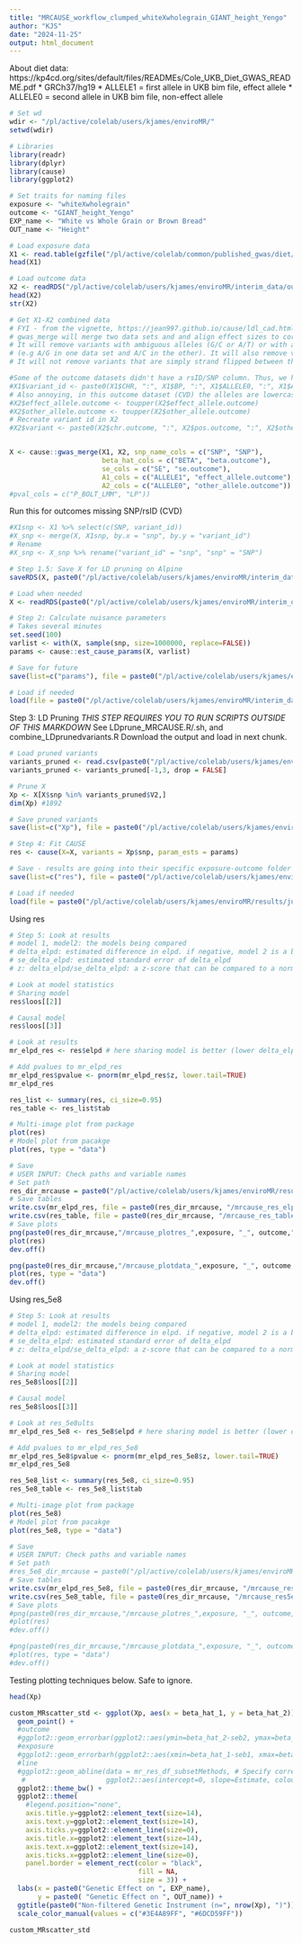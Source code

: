 ```yaml
---
title: "MRCAUSE_workflow_clumped_whiteXwholegrain_GIANT_height_Yengo"
author: "KJS"
date: "2024-11-25"
output: html_document
---
```


About diet data: https://kp4cd.org/sites/default/files/READMEs/Cole_UKB_Diet_GWAS_README.pdf
* GRCh37/hg19
* ALLELE1 = first allele in UKB bim file, effect allele
* ALLELE0 = second allele in UKB bim file, non-effect allele

```r
# Set wd
wdir <- "/pl/active/colelab/users/kjames/enviroMR/"
setwd(wdir)

# Libraries
library(readr)
library(dplyr)
library(cause)
library(ggplot2)
```

```r
# Set traits for naming files 
exposure <- "whiteXwholegrain"
outcome <- "GIANT_height_Yengo" 
EXP_name <- "White vs Whole Grain or Brown Bread"
OUT_name <- "Height"

# Load exposure data
X1 <- read.table(gzfile("/pl/active/colelab/common/published_gwas/diet/cole_naturecomm_2020/BOLTlmm_UKB_genoQCEURN455146_v3_diet_bread_typeused.1448.average_bin4_BgenSnps_mac20_maf0.005_info0.6.gz"), header = TRUE)
head(X1)

# Load outcome data
X2 <- readRDS("/pl/active/colelab/users/kjames/enviroMR/interim_data/outcome/formatted_GCST006901_Height_Yengo_2018.rds")
head(X2)
str(X2)

```

```r
# Get X1-X2 combined data
# FYI - from the vignette, https://jean997.github.io/cause/ldl_cad.html 
# gwas_merge will merge two data sets and and align effect sizes to correspond to the same allele.
# It will remove variants with ambiguous alleles (G/C or A/T) or with alleles that do not match between data sets
# (e.g A/G in one data set and A/C in the other). It will also remove variants that are duplicated in either data set.
# It will not remove variants that are simply strand flipped between the two data sets (e. g. A/C in one data set, T/G in the other)

#Some of the outcome datasets didn't have a rsID/SNP column. Thus, we have to merge using variant ID. Create a variant ID column in X1 (diet data) that matches the X2 format (chr:bp:other:effect)
#X1$variant_id <- paste0(X1$CHR, ":", X1$BP, ":", X1$ALLELE0, ":", X1$ALLELE1)
# Also annoying, in this outcome dataset (CVD) the alleles are lowercase
#X2$effect_allele.outcome <- toupper(X2$effect_allele.outcome)
#X2$other_allele.outcome <- toupper(X2$other_allele.outcome)
# Recreate variant id in X2 
#X2$variant <- paste0(X2$chr.outcome, ":", X2$pos.outcome, ":", X2$other_allele.outcome, ":", X2$effect_allele.outcome)


X <- cause::gwas_merge(X1, X2, snp_name_cols = c("SNP", "SNP"), 
                       beta_hat_cols = c("BETA", "beta.outcome"), 
                       se_cols = c("SE", "se.outcome"), 
                       A1_cols = c("ALLELE1", "effect_allele.outcome"), # EFFECT ALLELE, per vignette example
                       A2_cols = c("ALLELE0", "other_allele.outcome"))
#pval_cols = c("P_BOLT_LMM", "LP"))
```

Run this for outcomes missing SNP/rsID (CVD)
```r
#X1snp <- X1 %>% select(c(SNP, variant_id))
#X_snp <- merge(X, X1snp, by.x = "snp", by.y = "variant_id")
# Rename
#X_snp <- X_snp %>% rename("variant_id" = "snp", "snp" = "SNP")
```

```r
# Step 1.5: Save X for LD pruning on Alpine
saveRDS(X, paste0("/pl/active/colelab/users/kjames/enviroMR/interim_data/MRCAUSE/", exposure, "_", outcome, "_nonLDpruned.rds"))

# Load when needed
X <- readRDS(paste0("/pl/active/colelab/users/kjames/enviroMR/interim_data/MRCAUSE/", exposure, "_", outcome, "_nonLDpruned.rds"))
```


```r
# Step 2: Calculate nuisance parameters
# Takes several minutes
set.seed(100)
varlist <- with(X, sample(snp, size=1000000, replace=FALSE))
params <- cause::est_cause_params(X, varlist)

# Save for future
save(list=c("params"), file = paste0("/pl/active/colelab/users/kjames/enviroMR/interim_data/MRCAUSE/", exposure, "_", outcome, "_nonLDpruned_params.Rdata"))

# Load if needed
load(file = paste0("/pl/active/colelab/users/kjames/enviroMR/interim_data/MRCAUSE/", exposure, "_", outcome, "_nonLDpruned_params.Rdata"))
```

Step 3: LD Pruning
*THIS STEP REQUIRES YOU TO RUN SCRIPTS OUTSIDE OF THIS MARKDOWN*
See LDprune_MRCAUSE.R/.sh, and combine_LDprunedvariants.R
Download the output and load in next chunk.

```r
# Load pruned variants
variants_pruned <- read.csv(paste0("/pl/active/colelab/users/kjames/enviroMR/MR_CAUSE/pruned_data/LD_1KG_pruned_",exposure,"_",outcome,".csv"))
variants_pruned <- variants_pruned[-1,3, drop = FALSE]

# Prune X
Xp <- X[X$snp %in% variants_pruned$V2,]
dim(Xp) #1892

# Save pruned variants
save(list=c("Xp"), file = paste0("/pl/active/colelab/users/kjames/enviroMR/interim_data/MRCAUSE/", exposure, "_", outcome, "_LDpruned_variants.Rdata"))
```

```r
# Step 4: Fit CAUSE
res <- cause(X=X, variants = Xp$snp, param_ests = params) 

# Save - results are going into their specific exposure-outcome folder
save(list=c("res"), file = paste0("/pl/active/colelab/users/kjames/enviroMR/results/julie_collab/MRCAUSE/", exposure, "_", outcome,"/MRCAUSE_res_", exposure, "_", outcome, ".Rdata"))

# Load if needed
load(file = paste0("/pl/active/colelab/users/kjames/enviroMR/results/julie_collab/MRCAUSE/",exposure, "_", outcome,"/MRCAUSE_res_", exposure, "_", outcome, ".Rdata"))

```

Using res
```r
# Step 5: Look at results
# model 1, model2: the models being compared
# delta_elpd: estimated difference in elpd. if negative, model 2 is a better fit.
# se_delta_elpd: estimated standard error of delta_elpd
# z: delta_elpd/se_delta_elpd: a z-score that can be compared to a normal distribution to test if the difference in model fit is significant

# Look at model statistics
# Sharing model
res$loos[[2]]

# Causal model
res$loos[[3]]

# Look at results
mr_elpd_res <- res$elpd # here sharing model is better (lower delta_elpd)

# Add pvalues to mr_elpd_res
mr_elpd_res$pvalue <- pnorm(mr_elpd_res$z, lower.tail=TRUE)
mr_elpd_res

res_list <- summary(res, ci_size=0.95)
res_table <- res_list$tab

# Multi-image plot from package
plot(res)
# Model plot from pacakge
plot(res, type = "data")

# Save
# USER INPUT: Check paths and variable names
# Set path
res_dir_mrcause = paste0("/pl/active/colelab/users/kjames/enviroMR/results/julie_collab/MRCAUSE/", exposure, "_", outcome)
# Save tables
write.csv(mr_elpd_res, file = paste0(res_dir_mrcause, "/mrcause_res_elpd_", exposure, "_", outcome, ".csv"))
write.csv(res_table, file = paste0(res_dir_mrcause, "/mrcause_res_table_", exposure, "_", outcome, ".csv"))
# Save plots
png(paste0(res_dir_mrcause,"/mrcause_plotres_",exposure, "_", outcome,"_results.png"), width = 900, height = 600)
plot(res)
dev.off()

png(paste0(res_dir_mrcause,"/mrcause_plotdata_",exposure, "_", outcome,"_results.png"), width = 900, height = 600)
plot(res, type = "data")
dev.off()
```
Using res_5e8
```r
# Step 5: Look at results
# model 1, model2: the models being compared
# delta_elpd: estimated difference in elpd. if negative, model 2 is a better fit.
# se_delta_elpd: estimated standard error of delta_elpd
# z: delta_elpd/se_delta_elpd: a z-score that can be compared to a normal distribution to test if the difference in model fit is significant

# Look at model statistics
# Sharing model
res_5e8$loos[[2]]

# Causal model
res_5e8$loos[[3]]

# Look at res_5e8ults
mr_elpd_res_5e8 <- res_5e8$elpd # here sharing model is better (lower delta_elpd)

# Add pvalues to mr_elpd_res_5e8
mr_elpd_res_5e8$pvalue <- pnorm(mr_elpd_res_5e8$z, lower.tail=TRUE)
mr_elpd_res_5e8

res_5e8_list <- summary(res_5e8, ci_size=0.95)
res_5e8_table <- res_5e8_list$tab

# Multi-image plot from package
plot(res_5e8)
# Model plot from pacakge
plot(res_5e8, type = "data")

# Save
# USER INPUT: Check paths and variable names
# Set path
#res_5e8_dir_mrcause = paste0("/pl/active/colelab/users/kjames/enviroMR/results/julie_collab/MRCAUSE/", exposure, "_", outcome)
# Save tables
write.csv(mr_elpd_res_5e8, file = paste0(res_dir_mrcause, "/mrcause_res5e8_elpd_", exposure, "_", outcome, ".csv"))
write.csv(res_5e8_table, file = paste0(res_dir_mrcause, "/mrcause_res5e8_table_", exposure, "_", outcome, ".csv"))
# Save plots
#png(paste0(res_dir_mrcause,"/mrcause_plotres_",exposure, "_", outcome,"_results.png"), width = 900, height = 600)
#plot(res)
#dev.off()

#png(paste0(res_dir_mrcause,"/mrcause_plotdata_",exposure, "_", outcome,"_results.png"), width = 900, height = 600)
#plot(res, type = "data")
#dev.off()
```

Testing plotting techniques below. Safe to ignore.
```r
head(Xp)

custom_MRscatter_std <- ggplot(Xp, aes(x = beta_hat_1, y = beta_hat_2)) +
  geom_point() +
  #outcome
  #ggplot2::geom_errorbar(ggplot2::aes(ymin=beta_hat_2-seb2, ymax=beta_hat_2+seb2), colour="grey", width=0) +
  #exposure
  #ggplot2::geom_errorbarh(ggplot2::aes(xmin=beta_hat_1-seb1, xmax=beta_hat_1+seb1), colour="grey", height=0) +
  #line
  #ggplot2::geom_abline(data = mr_res_df_subsetMethods, # Specify correct data here
   #                    ggplot2::aes(intercept=0, slope=Estimate, colour=Method), size = 1.75, show.legend=TRUE) + #0 if not MR-Egger
  ggplot2::theme_bw() +
  ggplot2::theme(
    #legend.position="none", 
    axis.title.y=ggplot2::element_text(size=14),
    axis.text.y=ggplot2::element_text(size=14), 
    axis.ticks.y=ggplot2::element_line(size=0),
    axis.title.x=ggplot2::element_text(size=14),
    axis.text.x=ggplot2::element_text(size=14),
    axis.ticks.x=ggplot2::element_line(size=0),
    panel.border = element_rect(color = "black", 
                                fill = NA, 
                                size = 3)) +
  labs(x = paste0("Genetic Effect on ", EXP_name),
       y = paste0( "Genetic Effect on ", OUT_name)) +
  ggtitle(paste0("Non-filtered Genetic Instrument (n=", nrow(Xp), ")")) +
  scale_color_manual(values = c("#3E4A89FF", "#6DCD59FF"))

custom_MRscatter_std
```

